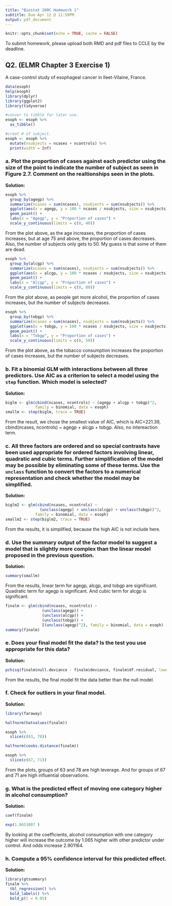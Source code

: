 ```yaml
---
title: "Biostat 200C Homework 1"
subtitle: Due Apr 12 @ 11:59PM
output: pdf_document
---
```


```r
knitr::opts_chunk$set(echo = TRUE, cache = FALSE)
```

To submit homework, please upload both RMD and pdf files to CCLE by the deadline.


## Q2. (ELMR Chapter 3 Exercise 1) 

A case-control study of esophageal cancer in Ileet-Vilaine, France. 
```r
data(esoph)
help(esoph)
library(dplyr)
library(ggplot2)
library(tidyverse)
```

```r
#conver to tibble for later use.
esoph <- esoph %>%
  as_tibble()

#creat # of subject.
esoph <- esoph %>%
  mutate(nsubjects = ncases + ncontrols) %>%
  print(width = Inf)
```

### a. Plot the proportion of cases against each predictor using the size of the point to indicate the number of subject as seen in Figure 2.7. Comment on the realtionships seen in the plots.

**Solution:**


```r
esoph %>%
  group_by(agegp) %>%
  summarize(ncases = sum(ncases), nsubjects = sum(nsubjects)) %>%
  ggplot(aes(x = agegp, y = 100 * ncases / nsubjects, size = nsubjects)) +
  geom_point() +
  labs(x = "Agegp", y = "Proportion of cases") +
  scale_y_continuous(limits = c(0, 40))
```

From the plot above, as the age increases, the proportion of cases increases, but at age 75 and
above, the proportion of cases decreases. Also, the number of subjects only gets to 50. My guess
is that some of them are dead.

```r
esoph %>%
  group_by(alcgp) %>%
  summarize(ncases = sum(ncases), nsubjects = sum(nsubjects)) %>%
  ggplot(aes(x = alcgp, y = 100 * ncases / nsubjects, size = nsubjects)) +
  geom_point() +
  labs(x = "Alcgp", y = "Proportion of cases") +
  scale_y_continuous(limits = c(0, 80))
```

From the plot above, as people get more alcohol, the proportion of cases increases, but the
number of subjects decreases.

```r
esoph %>%
  group_by(tobgp) %>%
  summarize(ncases = sum(ncases), nsubjects = sum(nsubjects)) %>%
  ggplot(aes(x = tobgp, y = 100 * ncases / nsubjects, size = nsubjects)) +
  geom_point() +
  labs(x = "Tobgp", y = "Proportion of cases") +
  scale_y_continuous(limits = c(0, 50))
```

From the plot above, as the tobacco consumption increases the proportion of cases increases, but
the number of subjects decreases.


### b. Fit a binomial GLM with interactions between all three predictors. Use AIC as a criterion to select a model using the `step` function. Which model is selected?

**Solution:**

```r
biglm <- glm(cbind(ncases, ncontrols) ~ (agegp + alcgp + tobgp)^2, 
             family = binomial, data = esoph)
smallm <- step(biglm, trace = TRUE)
```

From the result, we chose the smallest value of AIC, which is AIC=221.39,
cbind(ncases, ncontrols) ~ agegp + alcgp + tobgp. Also, no intereaction term.

### c. All three factors are ordered and so special contrasts have been used appropriate for ordered factors involving linear, quadratic and cubic terms. Further simplification of the model may be possible by eliminating some of these terms. Use the `unclass` function to convert the factors to a numerical representation and check whether the model may be simplified.

**Solution:**

```r
biglm2 <- glm(cbind(ncases, ncontrols) ~ 
               (unclass(agegp) + unclass(alcgp) + unclass(tobgp))^2, 
             family = binomial, data = esoph)
smallm2 <- step(biglm2, trace = TRUE)
```

From the results, it is simplified, because the high AIC is not include here.


### d. Use the summary output of the factor model to suggest a model that is slightly more complex than the linear model proposed in the previous question.

**Solution:**

```r
summary(smallm)
```

From the results, linear term for agegp, alcgp, and tobgp are significant. Quadratic term
for agegp is significant. And cubic term for alcgp is significant.

```r
finalm <- glm(cbind(ncases, ncontrols) ~ 
                (unclass(agegp)) + 
                (unclass(alcgp)) + 
                (unclass(tobgp)) +
                I(unclass(agegp)^2), family = binomial, data = esoph)
summary(finalm)
```


### e. Does your final model fit the data? Is the test you use appropriate for this data?

**Solution:**

```r
pchisq(finalm$null.deviance - finalm$deviance, finalm$df.residual, lower = FALSE)
```

From the results, the final model fit the data better than the null model.

### f. Check for outliers in your final model.

**Solution:**

```r
library(faraway)
```

```r
halfnorm(hatvalues(finalm))
```

```r
esoph %>%
  slice(c(63, 78))
```

```r
halfnorm(cooks.distance(finalm))
```

```r
esoph %>%
  slice(c(67, 71))
```

From the plots, groups of 63 and 78 are high leverage. And for groups of 67 and 71 are high 
influential observations.

### g. What is the predicted effect of moving one category higher in alcohol consumption?

**Solution:**

```r
coef(finalm)
```

```r
exp(1.0651087 )
```

By looking at the coefficients, alcohol consumption with one category higher will increase the outcome
by 1.065 higher with other predictor under control. And odds increase 2.901164.

### h. Compute a 95\% confidence interval for this predicted effect.

**Solution:**

```r
library(gtsummary)
finalm %>%
  tbl_regression() %>%
  bold_labels() %>%
  bold_p(t = 0.05)
```





